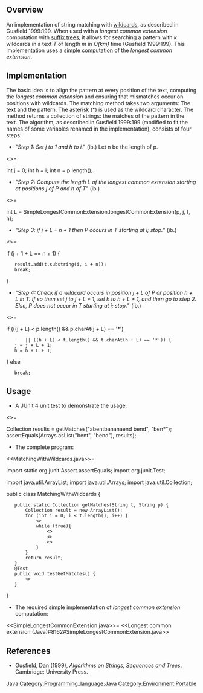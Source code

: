==Overview==

An implementation of string matching with [http://en.wikipedia.org/wiki/Wildcard_character wildcards], as described in Gusfield 1999:199. When used with a ''longest common extension'' computation with [http://en.wikipedia.org/wiki/Suffix_tree suffix trees], it allows for searching a pattern with ''k'' wildcards in a text ''T'' of length ''m'' in ''O(km)'' time (Gusfield 1999:199). This implementation uses a [[Longest common extension (Java)|simple computation]] of the ''longest common extension''.

==Implementation==

The basic idea is to align the pattern at every position of the text, computing the ''longest common extension'' and ensuring that mismatches occur on positions with wildcards. The matching method takes two arguments: The text and the pattern. The [http://en.wikipedia.org/wiki/Asterisk asterisk] (*) is used as the wildcard character. The method returns a collection of strings: the matches of the pattern in the text. The algorithm, as described in Gusfield 1999:199 (modified to fit the names of some variables renamed in the implementation), consists of four steps:

* "''Step 1: Set j to 1 and h to i.''" (ib.) Let n be the length of p.

<codeblock language=java>
<<init>>=

int j = 0;
int h = i;
int n = p.length();
</codeblock>

* "''Step 2: Compute the length L of the longest common extension starting at positions j of P and h of T''" (ib.)

<codeblock language=java>
<<compute_lce>>=

int L = SimpleLongestCommonExtension.longestCommonExtension(p, j, t, h);
</codeblock>

* "''Step 3: if j + L = n + 1 then P occurs in T starting at i;  stop.''" (ib.)

<codeblock language=java>
<<collect>>=

if (j + 1 + L == n + 1) {
    result.add(t.substring(i, i + n));
    break;
}
</codeblock>

* "''Step 4: Check if a wildcard occurs in position j + L of P or position h + L in T. If so then set j to j + L + 1, set h to h + L + 1, and then go to step 2. Else, P does not occur in T starting at i; stop.''" (ib.)

<codeblock language=java>
<<match>>=

if (((j + L) < p.length() && p.charAt(j + L) == '*')
        || ((h + L) < t.length() && t.charAt(h + L) == '*')) {
    j = j + L + 1;
    h = h + L + 1;
} else
    break;
</codeblock>

==Usage==

* A JUnit 4 unit test to demonstrate the usage:

<codeblock language=java>
<<test>>=

Collection<String> results = getMatches("abentbananaend bend", "ben*");
assertEquals(Arrays.asList("bent", "bend"), results);
</codeblock>

* The complete program:

<codeblock language=java>
<<MatchingWithWildcards.java>>=

import static org.junit.Assert.assertEquals;
import org.junit.Test;

import java.util.ArrayList;
import java.util.Arrays;
import java.util.Collection;

public class MatchingWithWildcards {
	public static Collection<String> getMatches(String t, String p) {
		Collection<String> result = new ArrayList<String>();
		for (int i = 0; i < t.length(); i++) {
			<<init>>
			while (true){
				<<compute_lce>>
				<<collect>>
				<<match>>
			}
		}
		return result;
	}
	@Test
	public void testGetMatches() {
		<<test>>
	}
}
</codeblock>
* The required simple implementation of ''longest common extension'' computation:

<codeblock language=java>
<<SimpleLongestCommonExtension.java>>=
<<Longest common extension (Java)#8162#SimpleLongestCommonExtension.java>>
</codeblock>

==References==

* Gusfield, Dan (1999), ''Algorithms on Strings, Sequences and Trees''. Cambridge: University Press.

[[Category:Wildcards|Java]]
[[Category:Programming_language:Java]]
[[Category:Environment:Portable]]
